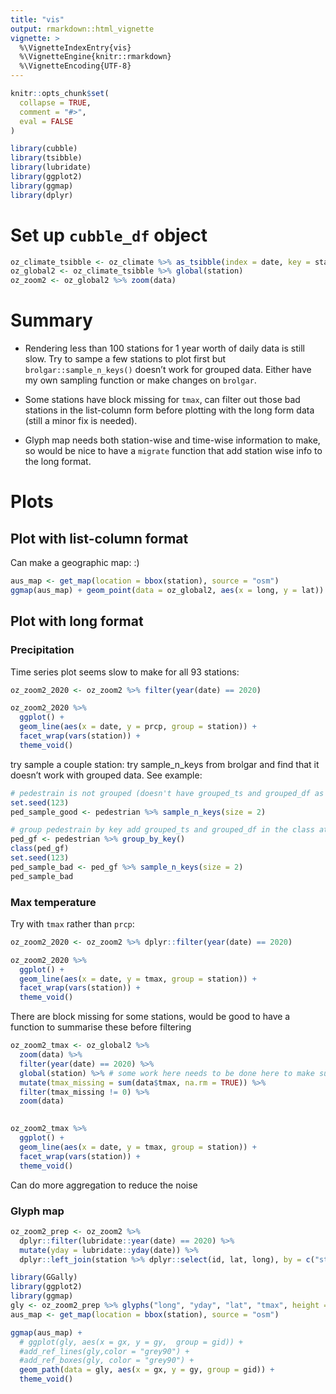 ```yaml
---
title: "vis"
output: rmarkdown::html_vignette
vignette: >
  %\VignetteIndexEntry{vis}
  %\VignetteEngine{knitr::rmarkdown}
  %\VignetteEncoding{UTF-8}
---
```


```r
knitr::opts_chunk$set(
  collapse = TRUE,
  comment = "#>",
  eval = FALSE
)
```

```r
library(cubble)
library(tsibble)
library(lubridate)
library(ggplot2)
library(ggmap)
library(dplyr)
```

# Set up `cubble_df` object

```r
oz_climate_tsibble <- oz_climate %>% as_tsibble(index = date, key = station)
oz_global2 <- oz_climate_tsibble %>% global(station)
oz_zoom2 <- oz_global2 %>% zoom(data)
```


# Summary

- Rendering less than 100 stations for 1 year worth of daily data is still slow. Try to sampe a few stations to plot first but `brolgar::sample_n_keys()` doesn't work for grouped data. Either have my own sampling function or make changes on `brolgar`. 

- Some stations have block missing for `tmax`, can filter out those bad stations in the list-column form before plotting with the long form data (still a minor fix is needed).

- Glyph map needs both station-wise and time-wise information to make, so would be nice to have a `migrate` function that add station wise info to the long format.


# Plots

## Plot with list-column format

Can make a geographic map: :)

```r
aus_map <- get_map(location = bbox(station), source = "osm")
ggmap(aus_map) + geom_point(data = oz_global2, aes(x = long, y = lat))
```

## Plot with long format

### Precipitation

Time series plot seems slow to make for all 93 stations:  

```r
oz_zoom2_2020 <- oz_zoom2 %>% filter(year(date) == 2020) 

oz_zoom2_2020 %>% 
  ggplot() + 
  geom_line(aes(x = date, y = prcp, group = station)) + 
  facet_wrap(vars(station)) + 
  theme_void()
```

try sample a couple station: try sample_n_keys from brolgar and find that it doesn't work with grouped data. See example: 

```r
# pedestrain is not grouped (doesn't have grouped_ts and grouped_df as class) and it works fine
set.seed(123)
ped_sample_good <- pedestrian %>% sample_n_keys(size = 2)

# group pedestrain by key add grouped_ts and grouped_df in the class attributes and sample_n_keys() doesn't work
ped_gf <- pedestrian %>% group_by_key()
class(ped_gf)
set.seed(123)
ped_sample_bad <- ped_gf %>% sample_n_keys(size = 2)
ped_sample_bad

```

### Max temperature

Try with `tmax` rather than `prcp`: 

```r
oz_zoom2_2020 <- oz_zoom2 %>% dplyr::filter(year(date) == 2020) 

oz_zoom2_2020 %>% 
  ggplot() + 
  geom_line(aes(x = date, y = tmax, group = station)) + 
  facet_wrap(vars(station)) + 
  theme_void()
```

There are block missing for some stations, would be good to have a function to summarise these before filtering

```r
oz_zoom2_tmax <- oz_global2 %>% 
  zoom(data) %>% 
  filter(year(date) == 2020) %>% 
  global(station) %>% # some work here needs to be done here to make sure after global the list-col is still tsibble
  mutate(tmax_missing = sum(data$tmax, na.rm = TRUE)) %>% 
  filter(tmax_missing != 0) %>% 
  zoom(data)
  

oz_zoom2_tmax %>% 
  ggplot() + 
  geom_line(aes(x = date, y = tmax, group = station)) + 
  facet_wrap(vars(station)) + 
  theme_void()
```

Can do more aggregation to reduce the noise


### Glyph map


```r
oz_zoom2_prep <- oz_zoom2 %>% 
  dplyr::filter(lubridate::year(date) == 2020) %>% 
  mutate(yday = lubridate::yday(date)) %>% 
  dplyr::left_join(station %>% dplyr::select(id, lat, long), by = c("station" = "id"))

library(GGally)
library(ggplot2)
library(ggmap)
gly <- oz_zoom2_prep %>% glyphs("long", "yday", "lat", "tmax", height = 1, width = 2)
aus_map <- get_map(location = bbox(station), source = "osm")

ggmap(aus_map) + 
  # ggplot(gly, aes(x = gx, y = gy,  group = gid)) +
  #add_ref_lines(gly,color = "grey90") +
  #add_ref_boxes(gly, color = "grey90") +
  geom_path(data = gly, aes(x = gx, y = gy, group = gid)) +
  theme_void()
```

